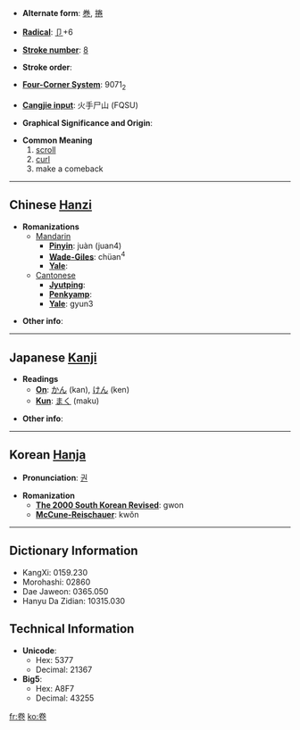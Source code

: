 * '''Alternate form''': [[巻]], [[捲]]

* '''[[Wiktionary:Chinese radical index| Radical]]''': [[Wiktionary:Chinese radical index 卩|卩]]+6

* '''[[Wiktionary:Chinese total strokes index|Stroke number]]''': [[Wiktionary:Chinese total strokes index 8|8]]

* '''Stroke order''': 

* '''[[Wiktionary:Chinese four corner index|Four-Corner System]]''': 9071<sub>2</sub>

* '''[[Wiktionary:Chinese Cangjie index|Cangjie input]]''': 火手尸山 (FQSU)

* '''Graphical Significance and Origin''': 

* '''Common Meaning'''
*# [[scroll]]
*# [[curl]]
*# make a comeback

----

== Chinese [[Hanzi]] ==

* '''Romanizations'''
** [[Mandarin]]
*** '''[[Pinyin]]''': juàn (juan4)
*** '''[[Wade-Giles]]''': chüan<sup>4</sup>
*** '''[[Yale]]''': 
**[[Cantonese]]
***'''[[Jyutping]]''':
***'''[[Penkyamp]]''': 
***'''[[Yale]]''': gyun3

* '''Other info''': 

----

== Japanese [[Kanji]] ==

* '''Readings'''
** '''[[On]]''': [[かん]] (kan), [[けん]] (ken)
** '''[[Kun]]''': [[まく]] (maku)

* '''Other info''':  

----

== Korean [[Hanja]] ==

* '''Pronunciation''': [[권]]

* '''Romanization'''
** '''[[The 2000 South Korean Revised Romanization|The 2000 South Korean Revised]]''': gwon
** '''[[McCune-Reischauer]]''': kwŏn

----

== Dictionary Information ==

* KangXi: 0159.230
* Morohashi: 02860
* Dae Jaweon: 0365.050
* Hanyu Da Zidian: 10315.030

== Technical Information ==

* '''Unicode''':
** Hex: 5377
** Decimal: 21367
* '''Big5''':
** Hex: A8F7
** Decimal: 43255

[[fr:卷]]
[[ko:卷]]